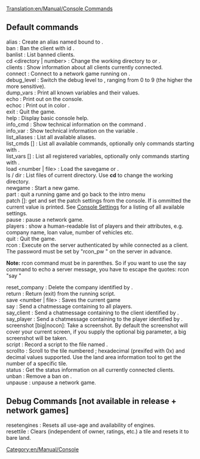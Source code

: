 [[Translation:en/Manual/Console Commands]]
== Default commands ==
; alias <name> <command> : Create an alias named <name> bound to <command>.
; ban <client-id> : Ban the client with id <client-id>.
; banlist : List banned clients.
; cd <directory | number> : Change the working directory to <directory> or <number>.
; clients : Show information about all clients currently connected.
; connect <host> : Connect to a network game running on <host>.
; debug_level <level> : Switch the debug level to <level>, ranging from 0 to 9 (the higher the more sensitive).
; dump_vars : Print all known variables and their values.
; echo <text> : Print out <text> on the console.
; echoc <color> <text> : Print out <text> in color <color>.
; exit : Quit the game.
; help : Display basic console help.
; info_cmd <command> : Show technical information on the command <commmand>.
; info_var <variable> : Show technical information on the variable <variable>.
; list_aliases : List all available aliases.
; list_cmds [<filter>] : List all available commands, optionally only commands starting with <filter>.
; list_vars [<filter>] : List all registered variables, optionally only commands starting with <filter>.
; load <number | file> : Load the savegame <number> or <file>.
; ls / dir : List files of current directory. Use '''cd''' to change the working directory.
; newgame : Start a new game.
; part : quit a running game and go back to the intro menu
; patch <patchname> [<newvalue>]: get and set the patch settings from the console. If <newvalue> is ommitted the current value is printed. See [[en/Archive/Manual/Settings/Console Settings|Console Settings]] for a listing of all available settings.
; pause : pause a network game.
; players : show a human-readable list of players and their attributes, e.g. company name, loan value, number of vehicles etc.
; quit : Quit the game.
; rcon <password> <command> : Execute <command> on the server authenticated by <password> while connected as a client. The password must be set by "rcon_pw <password>" on the server in advance.
'''Note:''' rcon command must be in parenthes. So if you want to use the say command to echo a server message, you have to escape the quotes: rcon <password> "say <text>"
; reset_company <company-id> : Delete the company identified by <company-id>.
; return : Return (exit) from the running script.
; save <number | file> : Saves the current game
; say <text> : Send a chatmessage containing <text> to all players.
; say_client <client-id> : Send a chatmessage containing <text> to the client identified by <client-id>.
; say_player <player> : Send a chatmessage containing <text> to the player identified by <player>.
; screenshot [big|nocon]: Take a screenshot. By default the screenshot will cover your current screen, if you supply the optional big parameter, a big screenshot will be taken.
; script <file> : Record a script to the file named <file>.
; scrollto <tile> : Scroll to the tile numbered <tile>; hexadecimal (prexifed with 0x) and decimal values supported. Use the land area information tool to get the number of a specific tile.
; status : Get the status information on all currently connected clients.
; unban <ip> : Remove a ban on <ip>.
; unpause : unpause a network game.

== Debug Commands [not available in release + network games] ==
; resetengines : Resets all use-age and availability of engines.
; resettile : Clears (independent of owner, ratings, etc.) a tile and resets it to bare land.

[[Category:en/Manual/Console]]